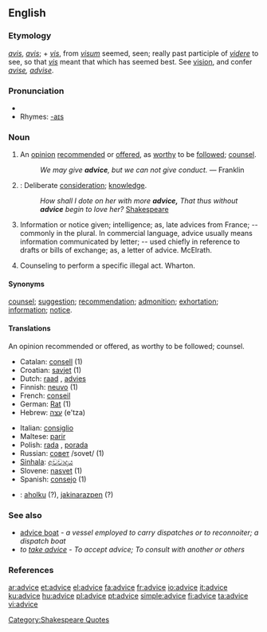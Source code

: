 ==English==

===Etymology===
{{OE.}} ''[[avis]]'', {{F.}} ''[[avis]]''; + {{OF.}} ''[[vis]]'', from {{L.}} ''[[visum]]'' seemed, seen; really past participle of ''[[videre]]'' to see, so that ''[[vis]]'' meant that which has seemed best.  See [[vision]], and confer ''[[avise]], [[advise]]''.

===Pronunciation===
*{{audio|en-us-advice.ogg|Audio (US)}}
*Rhymes: [[Rhymes:English:-aɪs|-aɪs]]

===Noun===
{{en-noun|-}}

# An [[opinion]] [[recommend]]ed or [[offer]]ed, as [[worthy]] to be [[follow]]ed; [[counsel]]. 
#:''We may give '''advice''', but we can not give conduct.'' &mdash; Franklin
# {{obsolete}}: Deliberate [[consideration]]; [[knowledge]]. 
#:''How shall I dote on her with more '''advice,''' That thus without '''advice''' begin to love her?'' [[w:Shakespeare|Shakespeare]][[Category:Shakespeare Quotes]]
# Information or notice given; intelligence; as, late advices from France; -- commonly in the plural. In commercial language, advice usually means information communicated by letter; -- used chiefly in reference to drafts or bills of exchange; as, a letter of advice. McElrath. 
# {{italbrac-colon|Criminal Law}} Counseling to perform a specific illegal act. Wharton. 

====Synonyms====
[[counsel]]; [[suggestion]]; [[recommendation]]; [[admonition]]; [[exhortation]]; [[information]]; [[notice]]. 

<!--
====Parody====
#A [[commodity]] peddled [[by]] your [[lawyer]] [[and]] given [[away]] by your [[mother-in-law]], [[but]] [[impossible]] [[to]] [[dispose]] [[of]] [[yourself]].  [[Famous]] [[as]] [[the]] [[one]] [[thing]] [[which]] it is ''More blessed to give than receive.''
#:'''Good advice''': Something old men give young men when they can no longer give them a bad example. - 1904, ''[[The Foolish Dictionary]]''
-->

====Translations====
;An opinion recommended or offered, as worthy to be followed; counsel.
{{top}}
*Catalan: [[consell]] {{m}} (1)
*Croatian: [[savjet]] (1)
*Dutch: [[raad]] {{m}}, [[advies]]
*Finnish: [[neuvo]] (1)
*French: [[conseil]] {{m}}
*German: [[Rat]] {{m}} (1)
*Hebrew: [[עצה]] (e'tza)
{{mid}}
*Italian: [[consiglio]] {{m}}
*Maltese: [[parir]] {{m}}
*Polish: [[rada]] {{f}}, [[porada]] {{f}}
*Russian: [[совет]] /sovet/ (1)
*[[Sinhala]]: [[අවවාදය]] {{n}}
*Slovene: [[nasvet]] {{m}} (1)
*Spanish: [[consejo]] {{m}} (1)
{{bottom}}

{{checktrans}}
*{{ttbc|Basque}}: [[aholku]] (?), [[jakinarazpen]] (?)

===See also===
*[[advice boat]] - ''a vessel employed to carry dispatches or to reconnoiter; a dispatch boat''
*''to [[take advice]]'' - ''To accept advice; To consult with another or others''

===References===
{{R:1913}}

[[ar:advice]]
[[et:advice]]
[[el:advice]]
[[fa:advice]]
[[fr:advice]]
[[io:advice]]
[[it:advice]]
[[ku:advice]]
[[hu:advice]]
[[pl:advice]]
[[pt:advice]]
[[simple:advice]]
[[fi:advice]]
[[ta:advice]]
[[vi:advice]]